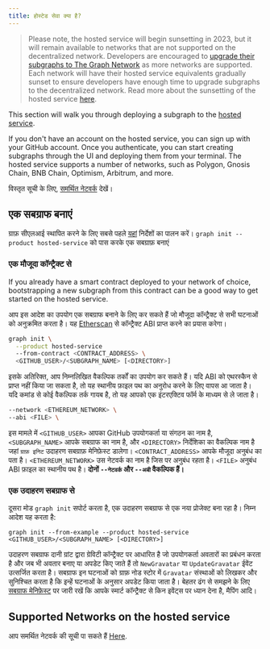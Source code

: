 ```yaml
---
title: होस्टेड सेवा क्या है?
---
```


> Please note, the hosted service will begin sunsetting in 2023, but it will remain available to networks that are not supported on the decentralized network. Developers are encouraged to [upgrade their subgraphs to The Graph Network](/cookbook/upgrading-a-subgraph) as more networks are supported. Each network will have their hosted service equivalents gradually sunset to ensure developers have enough time to upgrade subgraphs to the decentralized network. Read more about the sunsetting of the hosted service [here](https://thegraph.com/blog/sunsetting-hosted-service).

This section will walk you through deploying a subgraph to the [hosted service](https://thegraph.com/hosted-service/).

If you don't have an account on the hosted service, you can sign up with your GitHub account. Once you authenticate, you can start creating subgraphs through the UI and deploying them from your terminal. The hosted service supports a number of networks, such as Polygon, Gnosis Chain, BNB Chain, Optimism, Arbitrum, and more.

विस्तृत सूची के लिए, [समर्थित नेटवर्क](/Developing/supported-networks/#hosted-service) देखें।

## एक सबग्राफ बनाएं

ग्राफ़ सीएलआई स्थापित करने के लिए सबसे पहले [यहां](/Developing/defining-a-subgraph) निर्देशों का पालन करें। `graph init --product hosted-service` को पास करके एक सबग्राफ़ बनाएं

### एक मौजूदा कॉन्ट्रैक्ट से

If you already have a smart contract deployed to your network of choice, bootstrapping a new subgraph from this contract can be a good way to get started on the hosted service.

आप इस आदेश का उपयोग एक सबग्राफ बनाने के लिए कर सकते हैं जो मौजूदा कॉन्ट्रैक्ट से सभी घटनाओं को अनुक्रमित करता है। यह [Etherscan](https://etherscan.io/) से कॉन्ट्रैक्ट ABI प्राप्त करने का प्रयास करेगा।

```sh
graph init \
  --product hosted-service
  --from-contract <CONTRACT_ADDRESS> \
  <GITHUB_USER>/<SUBGRAPH_NAME> [<DIRECTORY>]
```

इसके अतिरिक्त, आप निम्नलिखित वैकल्पिक तर्कों का उपयोग कर सकते हैं। यदि ABI को एथरस्कैन से प्राप्त नहीं किया जा सकता है, तो यह स्थानीय फ़ाइल पथ का अनुरोध करने के लिए वापस आ जाता है। यदि कमांड से कोई वैकल्पिक तर्क गायब है, तो यह आपको एक इंटरएक्टिव फॉर्म के माध्यम से ले जाता है।

```sh
--network <ETHEREUM_NETWORK> \
--abi <FILE> \
```

इस मामले में `<GITHUB_USER>` आपका GitHub उपयोगकर्ता या संगठन का नाम है, `<SUBGRAPH_NAME>` आपके सबग्राफ का नाम है, और `<DIRECTORY>` निर्देशिका का वैकल्पिक नाम है जहां `ग्राफ़ इनिट` उदाहरण सबग्राफ़ मेनिफ़ेस्ट डालेगा। `<CONTRACT_ADDRESS>` आपके मौजूदा अनुबंध का पता है। `<ETHEREUM_NETWORK>` उस नेटवर्क का नाम है जिस पर अनुबंध रहता है। `<FILE>` अनुबंध ABI फ़ाइल का स्थानीय पथ है। **दोनों `--नेटवर्क` और `--अबी` वैकल्पिक हैं।**

### एक उदाहरण सबग्राफ से

दूसरा मोड `graph init` सपोर्ट करता है, एक उदाहरण सबग्राफ से एक नया प्रोजेक्ट बना रहा है। निम्न आदेश यह करता है:

```
graph init --from-example --product hosted-service <GITHUB_USER>/<SUBGRAPH_NAME> [<DIRECTORY>]
```

उदाहरण सबग्राफ दानी ग्रांट द्वारा ग्रेविटी कॉन्ट्रैक्ट पर आधारित है जो उपयोगकर्ता अवतारों का प्रबंधन करता है और जब भी अवतार बनाए या अपडेट किए जाते हैं तो `NewGravatar` या `UpdateGravatar` ईवेंट उत्सर्जित करता है। सबग्राफ इन घटनाओं को ग्राफ़ नोड स्टोर में `Gravatar` संस्थाओं को लिखकर और सुनिश्चित करता है कि इन्हें घटनाओं के अनुसार अपडेट किया जाता है। बेहतर ढंग से समझने के लिए [सबग्राफ मेनिफ़ेस्ट](/developing/creating-a-subgraph#the-subgraph-manifest) पर जारी रखें कि आपके स्मार्ट कॉन्ट्रैक्ट से किन इवेंट्स पर ध्यान देना है, मैपिंग आदि।

## Supported Networks on the hosted service

आप समर्थित नेटवर्क की सूची पा सकते हैं [Here](/developing/supported-networks).
